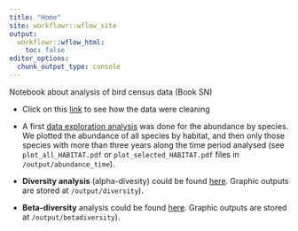 ```yaml
---
title: "Home"
site: workflowr::wflow_site
output:
  workflowr::wflow_html:
    toc: false
editor_options:
  chunk_output_type: console
---
```


Notebook about analysis of bird census data (Book SN) 

- Click on this [link](prepare-data.html) to see how the data were cleaning 

- A first [data exploration analysis](explore-trends.html) was done for the abundance by species. We plotted the abundance of all species by habitat, and then only those species with more than three years along the time period analysed (see `plot_all_HABITAT.pdf` or `plot_selected_HABITAT.pdf` files in `/output/abundance_time`). 

- **Diversity analysis** (alpha-divesity) could be found [here](diversity.html). Graphic outputs are stored at  `/output/diversity`). 

- **Beta-diversity** analysis could be found [here](temporal-beta-diversity.html). Graphic outputs are stored at  `/output/betadiversity`). 
